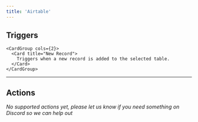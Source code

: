 ```yaml
---
title: 'Airtable'
---
```


## Triggers


    <CardGroup cols={2}>
      <Card title="New Record">
        Triggers when a new record is added to the selected table.
      </Card>
    </CardGroup>
    

---

## Actions

*No supported actions yet, please let us know if you need something on Discord so we can help out* 

